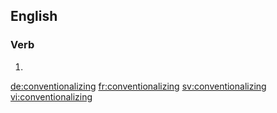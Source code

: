 ==English==

===Verb===
{{head|en|present participle}}

# {{present participle of|conventionalize|lang=en}}

[[de:conventionalizing]]
[[fr:conventionalizing]]
[[sv:conventionalizing]]
[[vi:conventionalizing]]